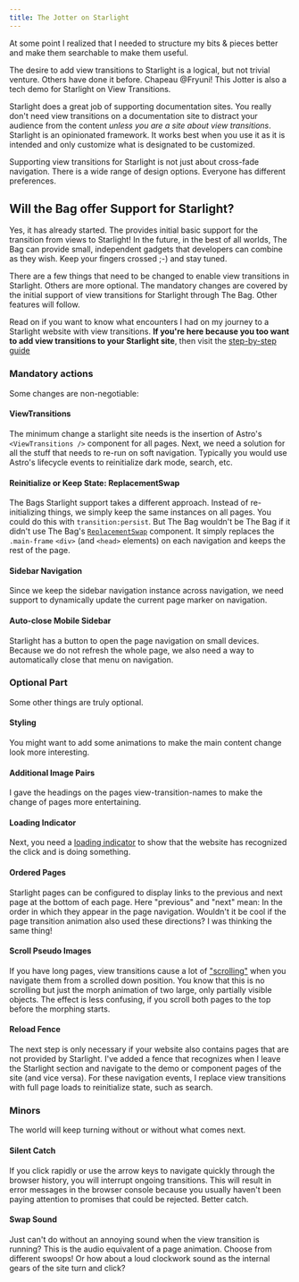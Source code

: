 ```yaml
---
title: The Jotter on Starlight
---
```



At some point I realized that I needed to structure my bits & pieces better and make them searchable to make them useful.

 The desire to add view transitions to Starlight is a logical, but not trivial venture. Others have done it before. Chapeau @Fryuni! This Jotter is also a tech demo for Starlight on View Transitions.


Starlight does a great job of supporting documentation sites. You really don't need view transitions on a documentation site to distract your audience from the content *unless you are a site about view transitions*. Starlight is an opinionated framework. It works best when you use it as it is intended and only customize what is designated to be customized.

Supporting view transitions for Starlight is not just about cross-fade navigation. There is a wide range of design options. Everyone has different preferences.

## Will the Bag offer Support for Starlight?

Yes, it has already started. The <BoT/> provides initial basic support for the transition from views to Starlight! In the future, in the best of all worlds, The Bag can provide small, independent gadgets that developers can combine as they wish. Keep your fingers crossed ;-) and stay tuned.

There are a few things that need to be changed to enable view transitions in Starlight. Others are more optional. The mandatory changes are covered by the initial support of view transitions for Starlight through The Bag. Other features will follow.

Read on if you want to know what encounters I had on my journey to a Starlight website with view transitions. **If you're here because you too want to add view transitions to your Starlight site**, then visit the [step-by-step guide](/jotter/starlight/guide/)

### Mandatory actions

Some changes are non-negotiable:

#### ViewTransitions
The minimum change a starlight site needs is the insertion of Astro's   `<ViewTransitions />` component for all pages. Next, we need a solution for all the stuff that needs to re-run on soft navigation. Typically you would use Astro's lifecycle events to reinitialize dark mode, search, etc.

#### Reinitialize or Keep State: ReplacementSwap
The Bags Starlight support takes a different approach. Instead of re-initializing things, we simply keep the same instances on all pages. You could do this with `transition:persist`. But The Bag wouldn't be The Bag if it didn't use The Bag's [`ReplacementSwap`](/library/ReplacementSwap/) component. It simply replaces the `.main-frame` `<div>` (and `<head>` elements) on each navigation and keeps the rest of the page.

#### Sidebar Navigation
Since we keep the sidebar navigation instance across navigation, we need support to dynamically update the current page marker on navigation.

#### Auto-close Mobile Sidebar
Starlight has a button to open the page navigation on small devices. Because we do not refresh the whole page, we also need a way to automatically close that menu on navigation.

### Optional Part

Some other things are truly optional.

#### Styling
You might want to add some animations to make the main content change look more interesting.

#### Additional Image Pairs
I gave the headings on the pages view-transition-names to make the change of pages more entertaining.

#### Loading Indicator
Next, you need a [loading indicator](/library/LoadingIndicator/) to show that the website has recognized the click and is doing something.

#### Ordered Pages
Starlight pages can be configured to display links to the previous and next page at the bottom of each page. Here "previous" and "next" mean: In the order in which they appear in the page navigation. Wouldn't it be cool if the page transition animation also used these directions? I was thinking the same thing!

#### Scroll Pseudo Images
If you have long pages, view transitions cause a lot of ["scrolling"](/jotter/api/#scroll) when you navigate them from a scrolled down position. You know that this is no scrolling but just the morph animation of two large, only partially visible objects. The effect is less confusing, if you scroll both pages to the top before the morphing starts.

#### Reload Fence
The next step is only necessary if your website also contains pages that are not provided by Starlight. I've added a fence that recognizes when I leave the Starlight section and navigate to the demo or component pages of the site (and vice versa).  For these navigation events, I replace view transitions with full page loads  to reinitialize state, such as search.


### Minors

The world will keep turning without or without what comes next.

#### Silent Catch
If you click rapidly or use the arrow keys to navigate quickly through the browser history, you will interrupt ongoing transitions. This will result in error messages in the browser console because you usually haven't been paying attention to promises that could be rejected. Better catch.

#### Swap Sound
Just can't do without an annoying sound when the view transition is running? This is the audio equivalent of a page animation. Choose from different swoops! Or how about a loud clockwork sound as the internal gears of the site turn and click?



